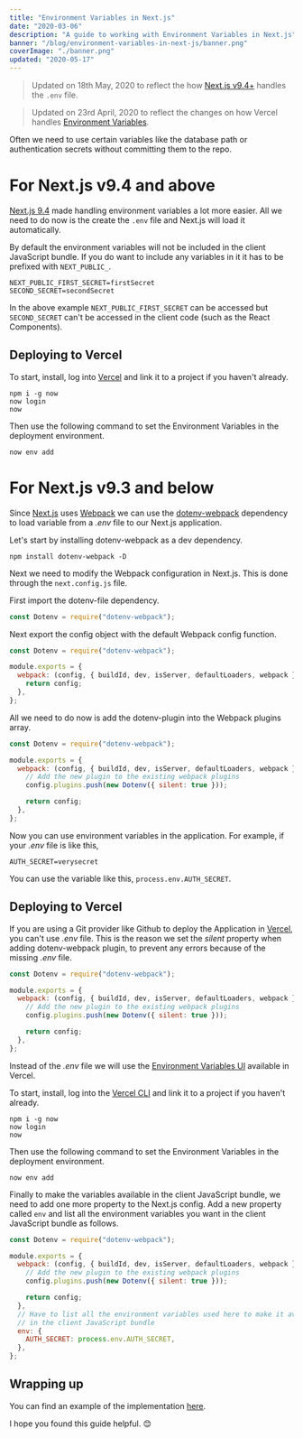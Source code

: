 ```yaml
---
title: "Environment Variables in Next.js"
date: "2020-03-06"
description: "A guide to working with Environment Variables in Next.js"
banner: "/blog/environment-variables-in-next-js/banner.png"
coverImage: "./banner.png"
updated: "2020-05-17"
---
```


> Updated on 18th May, 2020 to reflect the how [Next.js v9.4+](https://nextjs.org/blog/next-9-4#new-environment-variables-support "New Environment Variables Support") handles the `.env` file.

> Updated on 23rd April, 2020 to reflect the changes on how Vercel handles [Environment Variables](https://vercel.com/blog/environment-variables-ui).

Often we need to use certain variables like the database path or authentication secrets without committing them to the repo.

# For Next.js v9.4 and above

[Next.js 9.4](https://nextjs.org/blog/next-9-4) made handling environment variables a lot more easier. All we need to do now is the create the `.env` file and Next.js will load it automatically.

<SpecialBlock
  type="warn"
  markdown="Next commit the **.env** file. Make sure to add it to **.gitignore**."
/>

By default the environment variables will not be included in the client JavaScript bundle. If you do want to include any variables in it it has to be prefixed with `NEXT_PUBLIC_`.

```:.env
NEXT_PUBLIC_FIRST_SECRET=firstSecret
SECOND_SECRET=secondSecret
```

In the above example `NEXT_PUBLIC_FIRST_SECRET` can be accessed but `SECOND_SECRET` can't be accessed in the client code (such as the React Components).

## Deploying to Vercel

To start, install, log into [Vercel](https://vercel.com/download) and link it to a project if you haven't already.

```shell
npm i -g now
now login
now
```

Then use the following command to set the Environment Variables in the deployment environment.

```shell
now env add
```

# For Next.js v9.3 and below

Since [Next.js](https://nextjs.org/ "Next.js") uses [Webpack](https://webpack.js.org/ "Webpack") we can use the [dotenv-webpack](https://www.npmjs.com/package/dotenv-webpack) dependency to load variable from a _.env_ file to our Next.js application.

Let's start by installing dotenv-webpack as a dev dependency.

```shell
npm install dotenv-webpack -D
```

Next we need to modify the Webpack configuration in Next.js. This is done through the `next.config.js` file.

First import the dotenv-file dependency.

```javascript:next.config.js
const Dotenv = require("dotenv-webpack");
```

Next export the config object with the default Webpack config function.

```javascript:next.config.js {3-7}
const Dotenv = require("dotenv-webpack");

module.exports = {
  webpack: (config, { buildId, dev, isServer, defaultLoaders, webpack }) => {
    return config;
  },
};
```

All we need to do now is add the dotenv-plugin into the Webpack plugins array.

```javascript:next.config.js {5-6}
const Dotenv = require("dotenv-webpack");

module.exports = {
  webpack: (config, { buildId, dev, isServer, defaultLoaders, webpack }) => {
    // Add the new plugin to the existing webpack plugins
    config.plugins.push(new Dotenv({ silent: true }));

    return config;
  },
};
```

Now you can use environment variables in the application. For example, if your _.env_ file is like this,

```:.env
AUTH_SECRET=verysecret
```

You can use the variable like this, `process.env.AUTH_SECRET`.

<SpecialBlock
  type="warn"
  markdown="Never commit the **.env** file. Make sure to add it to **.gitignore**."
/>

## Deploying to Vercel

If you are using a Git provider like Github to deploy the Application in [Vercel](https://vercel.com/home), you can't use _.env_ file. This is the reason we set the _silent_ property when adding dotenv-webpack plugin, to prevent any errors because of the missing _.env_ file.

```javascript:next.config.js {6}
const Dotenv = require("dotenv-webpack");

module.exports = {
  webpack: (config, { buildId, dev, isServer, defaultLoaders, webpack }) => {
    // Add the new plugin to the existing webpack plugins
    config.plugins.push(new Dotenv({ silent: true }));

    return config;
  },
};
```

Instead of the _.env_ file we will use the [Environment Variables UI](https://vercel.com/blog/environment-variables-ui) available in Vercel.

To start, install, log into the [Vercel CLI](https://vercel.com/download) and link it to a project if you haven't already.

```shell
npm i -g now
now login
now
```

Then use the following command to set the Environment Variables in the deployment environment.

```shell
now env add
```

Finally to make the variables available in the client JavaScript bundle, we need to add one more property to the Next.js config. Add a new property called `env` and list all the environment variables you want in the client JavaScript bundle as follows.

```javascript:next.config.js {10-14}
const Dotenv = require("dotenv-webpack");

module.exports = {
  webpack: (config, { buildId, dev, isServer, defaultLoaders, webpack }) => {
    // Add the new plugin to the existing webpack plugins
    config.plugins.push(new Dotenv({ silent: true }));

    return config;
  },
  // Have to list all the environment variables used here to make it available
  // in the client JavaScript bundle
  env: {
    AUTH_SECRET: process.env.AUTH_SECRET,
  },
};
```

<SpecialBlock
  type="warn"
  markdown="Please be careful about which variables you include in the **env** property as they will be included the client JavaScript bundle, so make sure you avoid including sensitive data like a database connection string or an authentication token secret."
/>

## Wrapping up

You can find an example of the implementation [here](https://github.com/akhila-ariyachandra/next-env-test).

I hope you found this guide helpful. 😊
